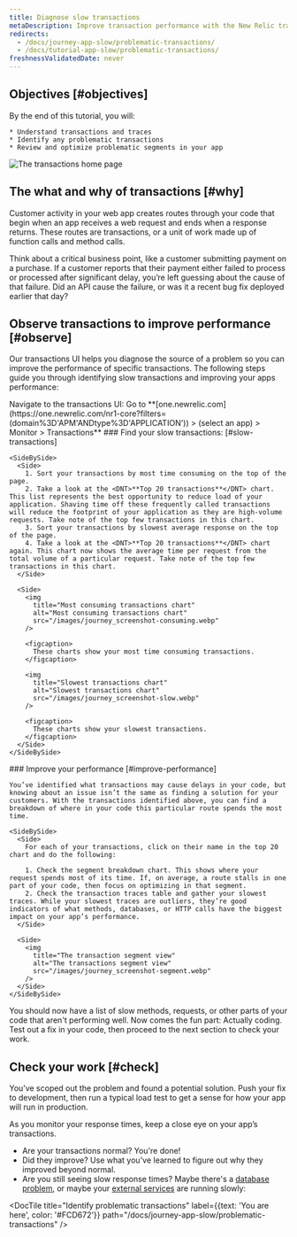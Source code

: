 ```yaml
---
title: Diagnose slow transactions
metaDescription: Improve transaction performance with the New Relic transactions UI.
redirects:
  - /docs/journey-app-slow/problematic-transactions/
  - /docs/tutorial-app-slow/problematic-transactions/
freshnessValidatedDate: never
---
```


## Objectives [#objectives]

<SideBySide>
  <Side>
    By the end of this tutorial, you will:

    * Understand transactions and traces
    * Identify any problematic transactions
    * Review and optimize problematic segments in your app
  </Side>

  <Side>
    <img
      title="Transaction home page"
      alt="The transactions home page"
      src="/images/journey_screenshot-intro.webp"
    />
  </Side>
</SideBySide>

## The what and why of transactions [#why]

Customer activity in your web app creates routes through your code that begin when an app receives a web request and ends when a response returns. These routes are transactions, or a unit of work made up of function calls and method calls.

Think about a critical business point, like a customer submitting payment on a purchase. If a customer reports that their payment either failed to process or processed after significant delay, you’re left guessing about the cause of that failure. Did an API cause the failure, or was it a recent bug fix deployed earlier that day?

## Observe transactions to improve performance [#observe]

Our transactions UI helps you diagnose the source of a problem so you can improve the performance of specific transactions. The following steps guide you through identifying slow transactions and improving your apps performance:

<Steps>
  <Step>
    Navigate to the transactions UI: Go to <DNT>**[one.newrelic.com](https://one.newrelic.com/nr1-core?filters=(domain%3D'APM'ANDtype%3D'APPLICATION')) > (select an app) > Monitor > Transactions**</DNT>
  </Step>

  <Step>
    ### Find your slow transactions: [#slow-transactions]

    <SideBySide>
      <Side>
        1. Sort your transactions by most time consuming on the top of the page.
        2. Take a look at the <DNT>**Top 20 transactions**</DNT> chart. This list represents the best opportunity to reduce load of your application. Shaving time off these frequently called transactions will reduce the footprint of your application as they are high-volume requests. Take note of the top few transactions in this chart.
        3. Sort your transactions by slowest average response on the top of the page.
        4. Take a look at the <DNT>**Top 20 transactions**</DNT> chart again. This chart now shows the average time per request from the total volume of a particular request. Take note of the top few transactions in this chart.
      </Side>

      <Side>
        <img
          title="Most consuming transactions chart"
          alt="Most consuming transactions chart"
          src="/images/journey_screenshot-consuming.webp"
        />

        <figcaption>
          These charts show your most time consuming transactions.
        </figcaption>

        <img
          title="Slowest transactions chart"
          alt="Slowest transactions chart"
          src="/images/journey_screenshot-slow.webp"
        />

        <figcaption>
          These charts show your slowest transactions.
        </figcaption>
      </Side>
    </SideBySide>
  </Step>

  <Step>
    ### Improve your performance [#improve-performance]

    You’ve identified what transactions may cause delays in your code, but knowing about an issue isn’t the same as finding a solution for your customers. With the transactions identified above, you can find a breakdown of where in your code this particular route spends the most time.

    <SideBySide>
      <Side>
        For each of your transactions, click on their name in the top 20 chart and do the following:

        1. Check the segment breakdown chart. This shows where your request spends most of its time. If, on average, a route stalls in one part of your code, then focus on optimizing in that segment.
        2. Check the transaction traces table and gather your slowest traces. While your slowest traces are outliers, they’re good indicators of what methods, databases, or HTTP calls have the biggest impact on your app’s performance.
      </Side>

      <Side>
        <img
          title="The transaction segment view"
          alt="The transactions segment view"
          src="/images/journey_screenshot-segment.webp"
        />
      </Side>
    </SideBySide>
  </Step>

  <Step>
    You should now have a list of slow methods, requests, or other parts of your code that aren't performing well. Now comes the fun part: Actually coding. Test out a fix in your code, then proceed to the next section to check your work.
  </Step>
</Steps>

## Check your work [#check]

You’ve scoped out the problem and found a potential solution. Push your fix to development, then run a typical load test to get a sense for how your app will run in production.

As you monitor your response times, keep a close eye on your app’s transactions.

* Are your transactions normal? You're done!
* Did they improve? Use what you've learned to figure out why they improved beyond normal.
* Are you still seeing slow response times? Maybe there's a [database problem](/docs/journey-app-slow/slow-database-queries), or maybe your [external services](<>) are running slowly:

<DocTiles numbered>
  <DocTile
    title="Prepare to triage your application"
    path="/docs/journey-app-slow/root-causes"
  />

  <DocTile
    title="Identify problematic transactions"
    label={{text: 'You are here', color: '#FCD672'}}
    path="/docs/journey-app-slow/problematic-transactions"
  />
</DocTiles>

<DocTiles>
  <DocTile
    title="Identify slow database queries"
    number="3"
    path="/docs/journey-app-slow/slow-database-queries"
  />

  <DocTile
    title="Identify slow external services"
    number="4"
    path="/docs/journey-app-slow/external-services"
  />

  <DocTile
    title="Create performance benchmarks"
    number="5"
    path="/docs/journey-app-slow/create-benchmarks/"
  />
</DocTiles>
